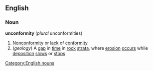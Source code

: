 ==English==
===Noun===
{{wikipedia}}
'''unconformity'''  (''plural'' unconformities)
#[[Nonconformity]] or [[lack]] of [[conformity]]
#(''geology'') A [[gap]] in [[time]] in [[rock]] [[strata]], where [[erosion]] [[occurs]] while [[deposition]] [[slow]]s or [[stop]]s
[[Category:English nouns]]
